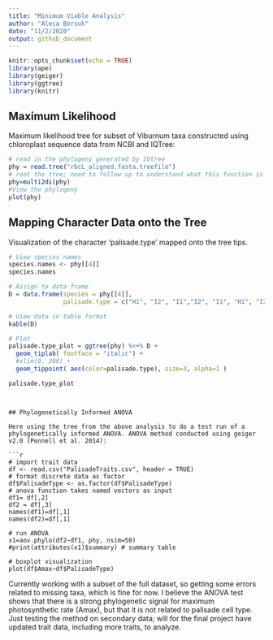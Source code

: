 ```yaml
---
title: "Minimum Viable Analysis"
author: "Aleca Borsuk"
date: "11/2/2020"
output: github_document
---
```


```r
knitr::opts_chunk$set(echo = TRUE)
library(ape)
library(geiger)
library(ggtree)
library(knitr)
```

## Maximum Likelihood

Maximum likelihood tree for subset of Viburnum taxa constructed using chloroplast sequence data from NCBI and IQTree:

```r
# read in the phylogeny generated by IQtree 
phy = read.tree("rbcL_aligned.fasta.treefile")
# root the tree; need to follow up to understand what this function is doing
phy=multi2di(phy)
#View the phylogeny
plot(phy)
```


## Mapping Character Data onto the Tree

Visualization of the character 'palisade.type' mapped onto the tree tips. 

```r

# View species names
species.names <- phy[[4]]
species.names

# Assign to data frame
D = data.frame(species = phy[[4]],
               palisade.type = c("H1", "I2", "I1","I2", "I1", "H1", "I2", "I2", "I2", "I1", "H1", "H2"))

# View data in table format
kable(D)

# Plot
palisade.type_plot = ggtree(phy) %<+% D + 
  geom_tiplab( fontface = "italic") +
  #xlim(0, 300) +
  geom_tippoint( aes(color=palisade.type), size=3, alpha=1 )

palisade.type_plot

```

```


## Phylogenetically Informed ANOVA

Here using the tree from the above analysis to do a test run of a phylogenetically informed ANOVA. ANOVA method conducted using geiger v2.0 (Pennell et al. 2014):

```r
# import trait data
df <- read.csv("PalisadeTraits.csv", header = TRUE)
# format discrete data as factor
df$PalisadeType <- as.factor(df$PalisadeType)
# anova function takes named vectors as input
df1= df[,2]
df2 = df[,3]
names(df1)=df[,1]
names(df2)=df[,1]

# run ANOVA
x1=aov.phylo(df2~df1, phy, nsim=50)
#print(attributes(x1)$summary) # summary table

# boxplot visualization
plot(df$Amax~df$PalisadeType)
```
Currently working with a subset of the full dataset, so getting some errors related to missing taxa, which is fine for now. I believe the ANOVA test shows that there is a strong phylogenetic signal for maximum photosynthetic rate (Amax), but that it is not related to palisade cell type. Just testing the method on secondary data; will for the final project have updated trait data, including more traits, to analyze. 
